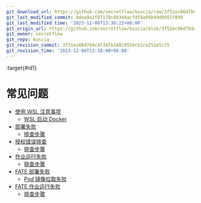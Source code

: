 ```yaml
---
git_download_url: https://github.com/secretflow/kuscia/raw/3f51ec86d7b9c4f34fb14819559cb1ce251e5c75/docs/reference/troubleshoot/index.rst
git_last_modified_commit: bdea9a1f97178c4b34dacfdf4a95b49d0951f899
git_last_modified_time: '2023-12-06T13:36:22+08:00'
git_origin_url: https://github.com/secretflow/kuscia/blob/3f51ec86d7b9c4f34fb14819559cb1ce251e5c75/docs/reference/troubleshoot/index.rst
git_owner: secretflow
git_repo: kuscia
git_revision_commit: 3f51ec86d7b9c4f34fb14819559cb1ce251e5c75
git_revision_time: '2023-12-06T13:38:00+08:00'
---
```


:target{#id1}

# 常见问题

<TableOfContents>


  - [使用 WSL 注意事项](wslstartdocker.mdx)
    - [WSL 启动 Docker](wslstartdocker.mdx#wsl-docker)
  - [部署失败](deployfailed.mdx)
    - [排查步骤](deployfailed.mdx#id2)
  - [授权错误排查](networkauthorizationcheck.mdx)
    - [排查步骤](networkauthorizationcheck.mdx#id2)
  - [作业运行失败](runjobfailed.mdx)
    - [排查步骤](runjobfailed.mdx#id2)
  - [FATE 部署失败](FATEdeployfailed.mdx)
    - [Pod 镜像拉取失败](FATEdeployfailed.mdx#pod)
  - [FATE 作业运行失败](FATErunjobfailed.mdx)
    - [排查步骤](FATErunjobfailed.mdx#id1)
</TableOfContents>

